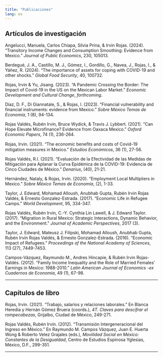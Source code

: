 ```yaml
---
title: "Publicaciones"
lang: es
---
```


## Artículos de investigación

Angelucci, Manuela, Carlos Chiapa, Silvia Prina, \& Irvin Rojas. (2024). "Transitory Income Changes and Consumption Smoothing: Evidence from Mexico." *Journal of Public Economics*, 230, 105013.
	
Berdegué, J. A., Castillo, M. J., Gómez, I., Gordillo, G., Navea, J., Rojas, I., \& Yáñez, R. (2024). "The importance of assets for coping with COVID-19 and other shocks." *Global Food Security*, 40, 100732.

Rojas, Irvin \& Yu, Jisang. (2023). "A Pandemic Crossing the Border: The Impact of Covid-19 in the US on the Mexican Labor Market." *Economic Development and Cultural Change*, *forthcoming*.

Díaz, D. F., Di Giannatale, S., \& Rojas, I. (2023). "Financial vulnerability and financial instruments: evidence from Mexico." *Sobre México Temas de Economía*, 1 (8), 94-134.

Rojas Valdés, Rubén Irvin, Bruce Wydick, \& Travis J. Lybbert. (2021). "Can Hope Elevate Microfinance? Evidence from Oaxaca Mexico." *Oxford Economic Papers*, 74 (1), 236-264.

Rojas, Irvin. (2021). "The economic beneﬁts and costs of Covid-19 mitigation measures in Mexico." *Estudios Económicos*, 36 (1), 27-56.

Rojas Valdés, R.I. (2021). "Evaluación de la Efectividad de las Medidas de Mitigación para Aplanar la Curva Epidémica de la COVID-19: Evidencia de Cinco Ciudades de México." *Denarius*, (40), 21-21.

Hernández, Nataly, \& Rojas, Irvin. (2020). "Employment Local Multipliers in Mexico." *Sobre México Temas de Economía*, (2), 1-33.

Taylor, J. Edward, Mohamad Alloush, Anubhab Gupta, Rubén Irvin Rojas Valdés, \& Ernesto Gonzalez-Estrada. (2017). "Economic Life in Refugee Camps." *World Development*, 95, 334-347. 

Rojas Valdés, Rubén Irvin, C.-Y. Cynthia Lin Lawell, \& J. Edward Taylor. (2017). "Migration in Rural Mexico: Strategic Interactions, Dynamic Behavior, and the Environment."  *Journal of Academic Perspectives*, 2017 (3).

Taylor, J. Edward, Mateusz J. Filipski, Mohamad Alloush, Anubhab Gupta, Rubén Irvin Rojas Valdés, \& Ernesto Gonzalez-Estrada. (2016). "Economic Impact of Refugees." *Proceedings of the National Academy of Sciences*, 113 (27), 7449-7453. 

Campos-Vázquez, Raymundo M., Andres Hincapie, \& Rubén Irvin Rojas-Valdés. (2012).  "Family Income Inequality and the Role of Married Females' Earnings in Mexico: 1988-2010." *Latin American Journal of Economics -ex Cuadernos de Economia*, 49 (1), 67-98.  

---

## Capítulos de libro

Rojas, Irvin. (2021). "Trabajo, salarios y relaciones laborales." En Blanca Heredia y Hernán Gómez Bruera (coords.), *4T. Claves para descifrar el rompecabezas*, Grijalbo, Ciudad de México, 249-271.
	
Rojas Valdés, Rubén Irvin. (2012). "Transmisión Intergeneracional del Ingreso en México." En Raymundo M. Campos Vázquez, Juan E. Huerta Wong \& Roberto Velez Grajales (eds.), *Movilidad Social en México: Constantes de la Desigualdad*, Centro de Estudios Espinosa Yglesias, México, D.F., 299-351. 

---